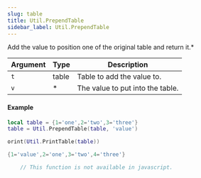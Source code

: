 ```yaml
---
slug: table
title: Util.PrependTable
sidebar_label: Util.PrependTable
---
```


Add the value to position one of the original table and return it.* 

Argument | Type | Description
--- | --- | ---
`t` | table | Table to add the value to.
`v` | * | The value to put into the table.

#### Example
```lua
local table = {1='one',2='two',3='three'}
table = Util.PrependTable(table, 'value')

orint(Util.PrintTable(table))
``` 
```lua
{1='value',2='one',3='two',4='three'}
```
```javascript
	// This function is not available in javascript.
```

